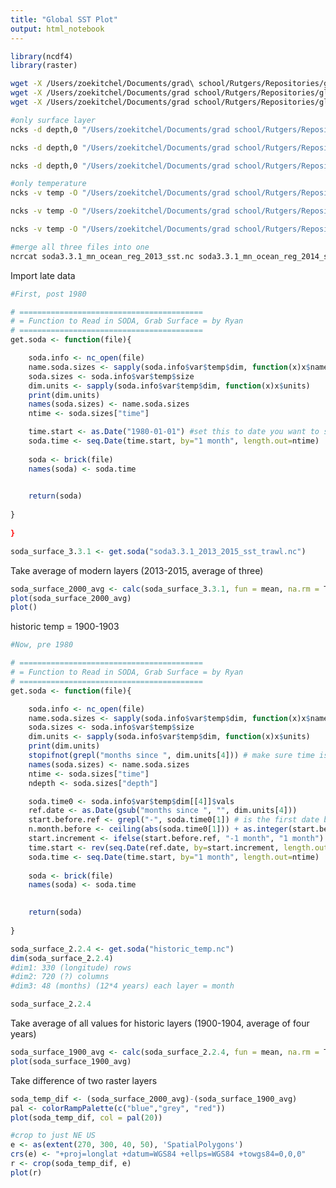 ```yaml
---
title: "Global SST Plot"
output: html_notebook
---
```


```r
library(ncdf4)
library(raster)
```



```bash
wget -X /Users/zoekitchel/Documents/grad\ school/Rutgers/Repositories/global_ocean_temp/soda3.3.1_mn_ocean_reg_2013.nc http://dsrs.atmos.umd.edu/DATA/soda3.3.1/REGRIDED/ocean/soda3.3.1_mn_ocean_reg_2013.nc
wget -X /Users/zoekitchel/Documents/grad school/Rutgers/Repositories/global_ocean_temp/ http://dsrs.atmos.umd.edu/DATA/soda3.3.1/REGRIDED/ocean/soda3.3.1_mn_ocean_reg_2014.nc
wget -X /Users/zoekitchel/Documents/grad school/Rutgers/Repositories/global_ocean_temp/ http://dsrs.atmos.umd.edu/DATA/soda3.3.1/REGRIDED/ocean/soda3.3.1_mn_ocean_reg_2015.nc

#only surface layer
ncks -d depth,0 "/Users/zoekitchel/Documents/grad school/Rutgers/Repositories/global_ocean_temp/soda3.3.1_mn_ocean_reg_2013.nc" "/Users/zoekitchel/Documents/grad school/Rutgers/Repositories/global_ocean_temp/soda3.3.1_mn_ocean_reg_2013_surf.nc"

ncks -d depth,0 "/Users/zoekitchel/Documents/grad school/Rutgers/Repositories/global_ocean_temp/soda3.3.1_mn_ocean_reg_2014.nc" "/Users/zoekitchel/Documents/grad school/Rutgers/Repositories/global_ocean_temp/soda3.3.1_mn_ocean_reg_2014_surf.nc"

ncks -d depth,0 "/Users/zoekitchel/Documents/grad school/Rutgers/Repositories/global_ocean_temp/soda3.3.1_mn_ocean_reg_2015.nc" "/Users/zoekitchel/Documents/grad school/Rutgers/Repositories/global_ocean_temp/soda3.3.1_mn_ocean_reg_2015_surf.nc"

#only temperature
ncks -v temp -O "/Users/zoekitchel/Documents/grad school/Rutgers/Repositories/global_ocean_temp/soda3.3.1_mn_ocean_reg_2013_surf.nc" "/Users/zoekitchel/Documents/grad school/Rutgers/Repositories/global_ocean_temp/soda3.3.1_mn_ocean_reg_2013_sst.nc"

ncks -v temp -O "/Users/zoekitchel/Documents/grad school/Rutgers/Repositories/global_ocean_temp/soda3.3.1_mn_ocean_reg_2014_surf.nc" "/Users/zoekitchel/Documents/grad school/Rutgers/Repositories/global_ocean_temp/soda3.3.1_mn_ocean_reg_2014_sst.nc"

ncks -v temp -O "/Users/zoekitchel/Documents/grad school/Rutgers/Repositories/global_ocean_temp/soda3.3.1_mn_ocean_reg_2015_surf.nc" "/Users/zoekitchel/Documents/grad school/Rutgers/Repositories/global_ocean_temp/soda3.3.1_mn_ocean_reg_2015_sst.nc"

#merge all three files into one
ncrcat soda3.3.1_mn_ocean_reg_2013_sst.nc soda3.3.1_mn_ocean_reg_2014_sst.nc soda3.3.1_mn_ocean_reg_2015_sst.nc -O soda3.3.1_2013_2015_sst_trawl.nc
```
Import late data
```r
#First, post 1980

# =========================================
# = Function to Read in SODA, Grab Surface = by Ryan
# =========================================
get.soda <- function(file){

	soda.info <- nc_open(file)
	name.soda.sizes <- sapply(soda.info$var$temp$dim, function(x)x$name)
	soda.sizes <- soda.info$var$temp$size
	dim.units <- sapply(soda.info$var$temp$dim, function(x)x$units)
	print(dim.units)
	names(soda.sizes) <- name.soda.sizes
	ntime <- soda.sizes["time"]

	time.start <- as.Date("1980-01-01") #set this to date you want to start at
	soda.time <- seq.Date(time.start, by="1 month", length.out=ntime)
	
	soda <- brick(file)
	names(soda) <- soda.time

		
	return(soda)
	
}
	
}

soda_surface_3.3.1 <- get.soda("soda3.3.1_2013_2015_sst_trawl.nc")


```
Take average of modern layers (2013-2015, average of three)
```r
soda_surface_2000_avg <- calc(soda_surface_3.3.1, fun = mean, na.rm = T)
plot(soda_surface_2000_avg)
plot()
```



historic temp = 1900-1903
```r
#Now, pre 1980

# =========================================
# = Function to Read in SODA, Grab Surface = by Ryan
# =========================================
get.soda <- function(file){

	soda.info <- nc_open(file)
	name.soda.sizes <- sapply(soda.info$var$temp$dim, function(x)x$name)
	soda.sizes <- soda.info$var$temp$size
	dim.units <- sapply(soda.info$var$temp$dim, function(x)x$units)
	print(dim.units)
	stopifnot(grepl("months since ", dim.units[4])) # make sure time is in correct units and in right place
	names(soda.sizes) <- name.soda.sizes
	ntime <- soda.sizes["time"]
	ndepth <- soda.sizes["depth"]

	soda.time0 <- soda.info$var$temp$dim[[4]]$vals
	ref.date <- as.Date(gsub("months since ", "", dim.units[4]))
	start.before.ref <- grepl("-", soda.time0[1]) # is the first date before ref.date?
	n.month.before <- ceiling(abs(soda.time0[1])) + as.integer(start.before.ref)
	start.increment <- ifelse(start.before.ref, "-1 month", "1 month")
	time.start <- rev(seq.Date(ref.date, by=start.increment, length.out=n.month.before))[1]
	soda.time <- seq.Date(time.start, by="1 month", length.out=ntime)
	
	soda <- brick(file)
	names(soda) <- soda.time

		
	return(soda)
	
}

soda_surface_2.2.4 <- get.soda("historic_temp.nc")
dim(soda_surface_2.2.4)
#dim1: 330 (longitude) rows
#dim2: 720 (?) columns 
#dim3: 48 (months) (12*4 years) each layer = month

soda_surface_2.2.4
```
Take average of all values for historic layers (1900-1904, average of four years)
```r
soda_surface_1900_avg <- calc(soda_surface_2.2.4, fun = mean, na.rm = T)
plot(soda_surface_1900_avg)
```

Take difference of two raster layers
```r
soda_temp_dif <- (soda_surface_2000_avg)-(soda_surface_1900_avg)
pal <- colorRampPalette(c("blue","grey", "red"))
plot(soda_temp_dif, col = pal(20))

#crop to just NE US
e <- as(extent(270, 300, 40, 50), 'SpatialPolygons')
crs(e) <- "+proj=longlat +datum=WGS84 +ellps=WGS84 +towgs84=0,0,0"
r <- crop(soda_temp_dif, e)
plot(r)

```

